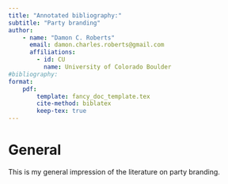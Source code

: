 ```yaml
---
title: "Annotated bibliography:"
subtitle: "Party branding"
author:
    - name: "Damon C. Roberts"
      email: damon.charles.roberts@gmail.com
      affiliations:
        - id: CU
          name: University of Colorado Boulder
#bibliography:
format:
    pdf:
        template: fancy_doc_template.tex
        cite-method: biblatex
        keep-tex: true
---
```


# General

This is my general impression of the literature on party branding.